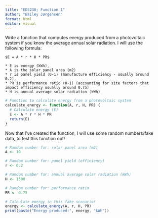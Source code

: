 ```yaml
---
title: "EDS230; Function 1"
author: "Bailey Jørgensen"
format: html
editor: visual
---
```


Write a function that computes energy produced from a photovoltaic system if you know the average annual solar radiation. I will use the following formula:

    $E = A * r * H * PR$

    * E is energy (kWh),
    * A is the solar panel area (m2)
    * r is panel yield (0-1) (manufacture efficiency - usually around 0.2),
    * PR is performance ratio (0-1) (accounting for site factors that impact efficiency usually around 0.75) 
    * H is annual average solar radiation (kWh)

```r
# Function to calculate energy from a photovoltaic system
calculate_energy <- function(A, r, H, PR) {
  # Calculate energy (E)
  E <- A * r * H * PR
  return(E)
}
```

Now that I've created the function, I will use some random numbers/fake data, to test this function out!

```r
# Random number for: solar panel area (m2)
A <- 10

# Random number for: panel yield (efficiency)
r <- 0.2

# Random number for: annual average solar radiation (kWh)
H <- 1500

# Random number for: performance ratio
PR <- 0.75

# Calculate energy in this fake scenario!
energy <- calculate_energy(A, r, H, PR)
print(paste("Energy produced:", energy, "kWh"))
```


